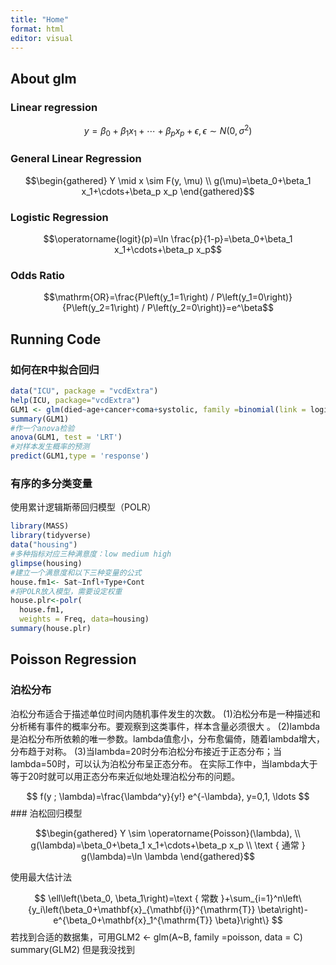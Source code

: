 ```yaml
---
title: "Home"
format: html
editor: visual
---
```


## About glm
###  Linear regression
$$y=\beta_0+\beta_1 x_1+\cdots+\beta_p x_p+\epsilon, \epsilon \sim N\left(0, 
\sigma^2\right)$$
 
### General Linear Regression
$$\begin{gathered}
Y \mid x \sim F(y, \mu) \\
g(\mu)=\beta_0+\beta_1 x_1+\cdots+\beta_p x_p
\end{gathered}$$

### Logistic Regression
$$\operatorname{logit}(p)=\ln \frac{p}{1-p}=\beta_0+\beta_1 x_1+\cdots+\beta_p x_p$$

### Odds Ratio
$$\mathrm{OR}=\frac{P\left(y_1=1\right) / P\left(y_1=0\right)}{P\left(y_2=1\right) / P\left(y_2=0\right)}=e^\beta$$








## Running Code

### 如何在R中拟合回归

```r
data("ICU", package = "vcdExtra")
help(ICU, package="vcdExtra")
GLM1 <- glm(died~age+cancer+coma+systolic, family =binomial(link = logit), data = ICU)
summary(GLM1)
#作一个anova检验  
anova(GLM1, test = 'LRT')
#对样本发生概率的预测 
predict(GLM1,type = 'response')
```

### 有序的多分类变量

使用累计逻辑斯蒂回归模型（POLR）

```r
library(MASS)
library(tidyverse)
data("housing")
#多种指标对应三种满意度：low medium high
glimpse(housing)
#建立一个满意度和以下三种变量的公式
house.fm1<- Sat~Infl+Type+Cont
#将POLR放入模型，需要设定权重
house.plr<-polr(
  house.fm1,
  weights = Freq, data=housing)
summary(house.plr)
```


## Poisson Regression

### 泊松分布
泊松分布适合于描述单位时间内随机事件发生的次数。
(1)泊松分布是一种描述和分析稀有事件的概率分布。要观察到这类事件，样本含量必须很大 。 
(2)lambda是泊松分布所依赖的唯一参数。lambda值愈小，分布愈偏倚，随着lambda增大，分布趋于对称。 
(3)当lambda=20时分布泊松分布接近于正态分布；当lambda=50时，可以认为泊松分布呈正态分布。 在实际工作中，当lambda大于等于20时就可以用正态分布来近似地处理泊松分布的问题。 

$$
f(y ; \lambda)=\frac{\lambda^y}{y!} e^{-\lambda}, y=0,1, \ldots
$$
### 泊松回归模型

$$\begin{gathered}
Y \sim \operatorname{Poisson}(\lambda), \\
g(\lambda)=\beta_0+\beta_1 x_1+\cdots+\beta_p x_p \\
\text { 通常 } g(\lambda)=\ln \lambda
\end{gathered}$$

使用最大估计法

$$
\ell\left(\beta_0, \beta_1\right)=\text { 常数 }+\sum_{i=1}^n\left\{y_i\left(\beta_0+\mathbf{x}_{\mathbf{i}}^{\mathrm{T}} \beta\right)-e^{\beta_0+\mathbf{x}_1^{\mathrm{T}} \beta}\right\}
$$
若找到合适的数据集，可用GLM2 <- glm(A~B, family =poisson, data = C)
summary(GLM2)
但是我没找到









